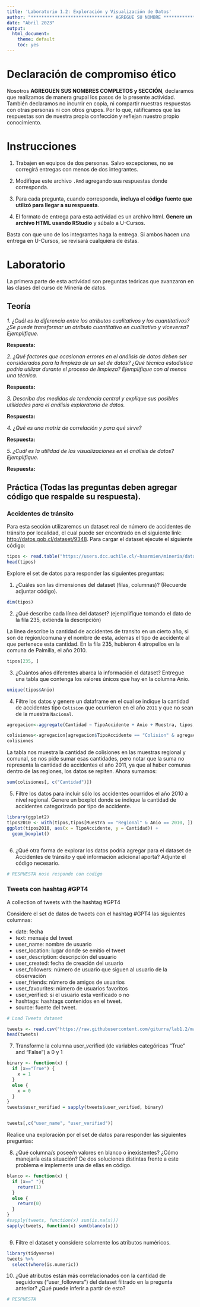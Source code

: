 ```yaml
---
title: 'Laboratorio 1.2: Exploración y Visualización de Datos'
author: "******************************* AGREGUE SU NOMBRE *******************************"
date: "Abril 2023"
output: 
  html_document: 
    theme: default
    toc: yes
---
```


# Declaración de compromiso ético

Nosotros **AGREGUEN SUS NOMBRES COMPLETOS y SECCIÓN**, declaramos que realizamos de manera grupal los pasos de la presente actividad. También declaramos no incurrir en copia, ni compartir nuestras respuestas con otras personas ni con otros grupos. Por lo que, ratificamos que las respuestas son de nuestra propia confección y reflejan nuestro propio conocimiento.

# Instrucciones

1.  Trabajen en equipos de dos personas. Salvo excepciones, no se corregirá entregas con menos de dos integrantes.

2.  Modifique este archivo `.Rmd` agregando sus respuestas donde corresponda.

3.  Para cada pregunta, cuando corresponda, **incluya el código fuente que utilizó para llegar a su respuesta**.

4.  El formato de entrega para esta actividad es un archivo html. **Genere un archivo HTML usando RStudio** y súbalo a U-Cursos.

Basta con que uno de los integrantes haga la entrega. Si ambos hacen una entrega en U-Cursos, se revisará cualquiera de éstas.

# Laboratorio

La primera parte de esta actividad son preguntas teóricas que avanzaron en las clases del curso de Minería de datos.

## Teoría

*1. ¿Cuál es la diferencia entre los atributos cualitativos y los cuantitativos? ¿Se puede transformar un atributo cuantitativo en cualitativo y viceversa? Ejemplifique.*

**Respuesta:**

*2. ¿Qué factores que ocasionan errores en el análisis de datos deben ser considerados para la limpieza de un set de datos? ¿Qué técnica estadística podría utilizar durante el proceso de limpieza? Ejemplifique con al menos una técnica.*

**Respuesta:**

*3. Describa dos medidas de tendencia central y explique sus posibles utilidades para el análisis exploratorio de datos.*

**Respuesta:**

*4. ¿Qué es una matriz de correlación y para qué sirve?*

**Respuesta:**

*5. ¿Cuál es la utilidad de las visualizaciones en el análisis de datos? Ejemplifique.*

**Respuesta:**

## Práctica (Todas las preguntas deben agregar código que respalde su respuesta).

### Accidentes de tránsito

Para esta sección utilizaremos un dataset real de número de accidentes de tránsito por localidad, el cual puede ser encontrado en el siguiente link: <http://datos.gob.cl/dataset/9348>. Para cargar el dataset ejecute el siguiente código:

```r
tipos <- read.table("https://users.dcc.uchile.cl/~hsarmien/mineria/datasets/accidentes_2010_2011.txt")
head(tipos)
```

Explore el set de datos para responder las siguientes preguntas:

1.  ¿Cuáles son las dimensiones del dataset (filas, columnas)? (Recuerde adjuntar código).

```r
dim(tipos)

```

2.  ¿Qué describe cada línea del dataset? (ejemplifique tomando el dato de la fila 235, extienda la descripción)

La linea describe la cantidad de accidentes de transito en un cierto año, si son de region/comuna y el nombre de esta, ademas el tipo de accidente al que pertenece esta cantidad. En la fila 235, hubieron 4 atropellos en la comuna de Palmilla, el año 2010.

```r
tipos[235, ]

```

3.  ¿Cuántos años diferentes abarca la información el dataset? Entregue una tabla que contenga los valores únicos que hay en la columna Anio.

```r
unique(tipos$Anio)

```

4.  Filtre los datos y genere un dataframe en el cual se indique la cantidad de accidentes tipo `Colision` que ocurrieron en el año `2011` y que no sean de la muestra `Nacional`.

```r
agregacion<-aggregate(Cantidad ~ TipoAccidente + Anio + Muestra, tipos, FUN=sum)

colisiones<-agregacion[agregacion$TipoAccidente == "Colision" & agregacion$Anio == 2011 & agregacion$Muestra != "Nacional",]
colisiones
```

La tabla nos muestra la cantidad de colisiones en las muestras regional y comunal, se nos pide sumar esas cantidades, pero notar que la suma no representa la cantidad de accidentes el año 2011, ya que al haber comunas dentro de las regiones, los datos se repiten. Ahora sumamos:

```r
sum(colisiones[, c("Cantidad")])
```

5.  Filtre los datos para incluir sólo los accidentes ocurridos el año 2010 a nivel regional. Genere un boxplot donde se indique la cantidad de accidentes categorizado por tipo de accidente.

```r
library(ggplot2)
tipos2010 <- with(tipos,tipos[Muestra == "Regional" & Anio == 2010, ])
ggplot(tipos2010, aes(x = TipoAccidente, y = Cantidad)) + 
  geom_boxplot()

```

```         
```

6.  ¿Qué otra forma de explorar los datos podría agregar para el dataset de Accidentes de tránsito y qué información adicional aporta? Adjunte el código necesario.

```r
# RESPUESTA nose responde con codigo
```

### Tweets con hashtag #GPT4

A collection of tweets with the hashtag #GPT4

Considere el set de datos de tweets con el hashtag #GPT4 las siguientes columnas:

-   date: fecha
-   text: mensaje del tweet
-   user_name: nombre de usuario
-   user_location: lugar donde se emitio el tweet
-   user_description: descripción del usuario
-   user_created: fecha de creación del usuario
-   user_followers: número de usuario que siguen al usuario de la observación
-   user_friends: número de amigos de usuarios
-   user_favourites: número de usuarios favoritos
-   user_verified: si el usuario esta verificado o no
-   hashtags: hashtags contenidos en el tweet.
-   source: fuente del tweet.

```r
# Load Tweets dataset

tweets <- read.csv("https://raw.githubusercontent.com/giturra/lab1.2/main/tweets.csv")
head(tweets)

```

7.  Transforme la columna user_verified (de variables categóricas "True" and "False") a 0 y 1

```r
binary <- function(x) {
  if (x=="True") {
    x = 1
  }
  else {
    x = 0
  }
}
tweets$user_verified = sapply(tweets$user_verified, binary)


tweets[,c("user_name", "user_verified")]
```

Realice una exploración por el set de datos para responder las siguientes preguntas:

8.  ¿Qué columna/s posee/n valores en blanco o inexistentes? ¿Cómo manejaría esta situación? De dos soluciones distintas frente a este problema e implemente una de ellas en código.

```r
blanco <- function(x) {
  if (x==" "){
    return(1)
  }
  else {
    return(0)
  }
}
#sapply(tweets, function(x) sum(is.na(x)))
sapply(tweets, function(x) sum(blanco(x)))



```

9.  Filtre el dataset y considere solamente los atributos numéricos.

```r
library(tidyverse)
tweets %>%
  select(where(is.numeric))

```

10. ¿Qué atributos están más correlacionados con la cantidad de seguidores ("user_followers") del dataset filtrado en la pregunta anterior? ¿Qué puede inferir a partir de esto?

```r
# RESPUESTA

```
